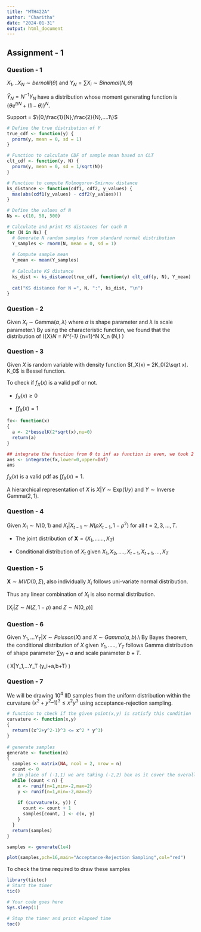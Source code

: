 ---
title: "MTH422A"
author: "Charitha"
date: "2024-01-31"
output: html_document
---

## Assignment - 1

### Question - 1
$X_1,..X_N \sim bernolli(\theta)$ and $Y_N = \sum X_i \sim Binomal(N,\theta)$ 

$\bar{Y}_N = N^{-1}Y_N$ have a distribution whose moment generating function is $\{\theta e^{t/N} + (1-\theta)\}^N$.

Support = $\{0,\frac{1}{N},\frac{2}{N},....1\}$

```{r}
# Define the true distribution of Y
true_cdf <- function(y) {
  pnorm(y, mean = 0, sd = 1)
}

# Function to calculate CDF of sample mean based on CLT
clt_cdf <- function(y, N) {
  pnorm(y, mean = 0, sd = 1/sqrt(N))
}

# Function to compute Kolmogorov-Smirnov distance
ks_distance <- function(cdf1, cdf2, y_values) {
  max(abs(cdf1(y_values) - cdf2(y_values)))
}

# Define the values of N
Ns <- c(10, 50, 500)

# Calculate and print KS distances for each N
for (N in Ns) {
  # Generate N random samples from standard normal distribution
  Y_samples <- rnorm(N, mean = 0, sd = 1)
  
  # Compute sample mean
  Y_mean <- mean(Y_samples)
  
  # Calculate KS distance
  ks_dist <- ks_distance(true_cdf, function(y) clt_cdf(y, N), Y_mean)
  
  cat("KS distance for N =", N, ":", ks_dist, "\n")
}

```


### Question - 2
Given $X_i \sim \text{Gamma}(\alpha,\lambda)$ where $\alpha$ is shape parameter and $\lambda$ is scale parameter.\\
By using the characteristic function, we found that the distribution of \(\bar{X}_N = N^{-1} \sum_{n=1}^N X_n \text{ follows Gamma}(\alpha N,\frac{\lambda}{N}) \)


### Question - 3
Given $X$ is random variable with density function $f_X(x) = 2K_0(2\sqrt x). K_0$ is Bessel function.

To check if $f_X(x)$ is a valid pdf or not.

 - $f_X(x) \ge 0$
 
 - $\int f_X(x) = 1$
 
```{r}
fx<- function(x)
{
  a <- 2*besselK(2*sqrt(x),nu=0)
  return(a)
}

## integrate the function from 0 to inf as function is even, we took 2 times the bessel function
ans <- integrate(fx,lower=0,upper=Inf)
ans
```

$f_X(x)$ is a valid pdf as $\int f_X(x) = 1$.

A hierarchical representation of $X$ is $X|Y \sim \text{Exp}(1/y)$ and $Y \sim \text{Inverse Gamma}(2,1)$.


### Question - 4
Given $X_1 \sim N(0,1)$ and $X_t|X_{t-1} \sim N(\rho X_{t-1},1-\rho^2)$ for all $t = 2,3,...,T$.

-  The joint distribution of $\mathbf{X} = (X_1,......,X_T)$ 
 
\begin{align*}
      f_{\mathbf{X}}(x_1,....,x_T) & = f(x_1)\Pi_{t=2}^T f(x_t|x_{t-1})
      & = \frac{1}{2\pi (1-\rho^2)^{1/2}} exp\{\frac{1}{2(1-\rho^2)} \sum_{t=2}^T (x_t - \rho x_{t-1})^2 - \frac{1}{2} x_1^{2} \}
   \end{align*}

- Conditional distribution of $X_t$ given $X_1,X_2,....,X_{t-1},X_{t+1},...,X_T$ 

\begin{align*}
 f(x_t|x_1,..x_{t-1},x_{t+1},..x_T) & = f(x_t|x_{t-1})
 & = \frac{1}{2\pi (1-\rho^2)^{1/2}} exp\{\frac{1}{2(1-\rho^2)} (x_t - \rho x_{t-1})^2\}
\end{align*}


### Question - 5
$\mathbf{X} \sim MVD(0,\Sigma)$, also individually $X_i$ follows uni-variate normal distribution.

Thus any linear combination of $X_i$ is also normal distribution.

[$X_i|Z \sim N(Z,1-\rho) \text{ and } Z \sim N(0,\rho)$]

### Question - 6
Given $Y_1,...Y_T|X \sim Poisson(X)$ and $X \sim Gamma(a,b)$.\\
By Bayes theorem, the conditional distribution of $X$ given $Y_1,.....,Y_T$ follows Gamma distribution of shape parameter $\sum y_i + a$ and scale parameter $b+T$.

\( X|Y_1,...Y_T \sim \text{Gamma}(\sum y_i+a,b+T) \)


### Question - 7
We will be drawing $10^4$ IID samples from the uniform distribution within the curvature $(x^2 +y^2–1)^3 \le x^2y^3$ using acceptance-rejection sampling.

```{r}
# function to check if the given point(x,y) is satisfy this condition
curvature <- function(x,y)
{
  return((x^2+y^2-1)^3 <= x^2 * y^3)
}
 
# generate samples
generate <- function(n)
{
  samples <- matrix(NA, ncol = 2, nrow = n)
  count <- 0
  # in place of (-1,1) we are taking (-2,2) box as it cover the overall graph.
  while (count < n) {
    x <- runif(n=1,min=-2,max=2) 
    y <- runif(n=1,min=-2,max=2)
    
    if (curvature(x, y)) {
      count <- count + 1
      samples[count, ] <- c(x, y)
    }
  }
  return(samples)
}

samples <- generate(1e4)

plot(samples,pch=16,main="Acceptance-Rejection Sampling",col="red")
```

To check the time required to draw these samples
```{r,warning=FALSE}
library(tictoc)
# Start the timer
tic()

# Your code goes here
Sys.sleep(1)  

# Stop the timer and print elapsed time
toc()
```
